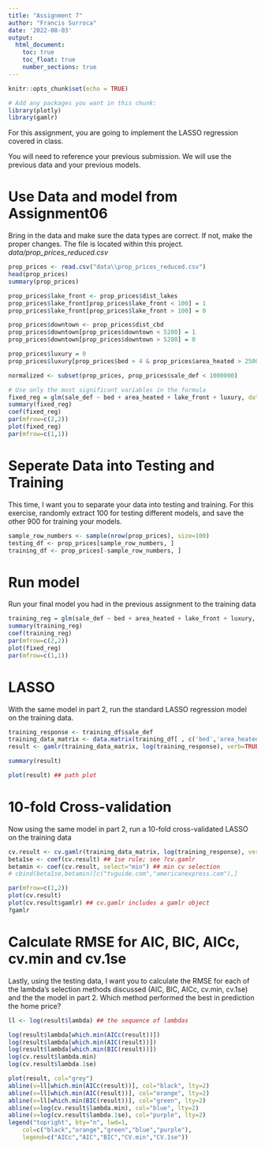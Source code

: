 ```yaml
---
title: "Assignment 7"
author: "Francis Surroca"
date: '2022-08-03'
output: 
  html_document:
    toc: true
    toc_float: true
    number_sections: true
---
```


```r
knitr::opts_chunk$set(echo = TRUE)
```

```r
# Add any packages you want in this chunk:
library(plotly)
library(gamlr)

```

For this assignment, you are going to implement the LASSO regression covered in class.

You will need to reference your previous submission. We will use the previous data and your previous models.

# Use Data and model from Assignment06

Bring in the data and make sure the data types are correct. If not, make the proper changes. The file is located within this project. *data/prop_prices_reduced.csv*

```r
prop_prices <- read.csv("data\\prop_prices_reduced.csv")
head(prop_prices)
summary(prop_prices)

prop_prices$lake_front <- prop_prices$dist_lakes
prop_prices$lake_front[prop_prices$lake_front < 100] = 1
prop_prices$lake_front[prop_prices$lake_front > 100] = 0

prop_prices$downtown <- prop_prices$dist_cbd
prop_prices$downtown[prop_prices$downtown < 5280] = 1
prop_prices$downtown[prop_prices$downtown > 5280] = 0

prop_prices$luxury = 0
prop_prices$luxury[prop_prices$bed > 4 & prop_prices$area_heated > 2500 & prop_prices$pool == 1] = 1

normalized <- subset(prop_prices, prop_prices$sale_def < 1000000)

# Use only the most significant variables in the formula
fixed_reg = glm(sale_def ~ bed + area_heated + lake_front + luxury, data=normalized)
summary(fixed_reg) 
coef(fixed_reg) 
par(mfrow=c(2,2))
plot(fixed_reg)
par(mfrow=c(1,1))

```

# Seperate Data into Testing and Training

This time, I want you to separate your data into testing and training. For this exercise, randomly extract 100 for testing different models, and save the other 900 for training your models.

```r
sample_row_numbers <- sample(nrow(prop_prices), size=100)
testing_df <- prop_prices[sample_row_numbers, ]
training_df <- prop_prices[-sample_row_numbers, ]

```

# Run model

Run your final model you had in the previous assignment to the training data

```r
training_reg = glm(sale_def ~ bed + area_heated + lake_front + luxury, data=training_df)
summary(training_reg) 
coef(training_reg) 
par(mfrow=c(2,2))
plot(fixed_reg)
par(mfrow=c(1,1))

```

# LASSO

With the same model in part 2, run the standard LASSO regression model on the training data.

```r
training_response <- training_df$sale_def
training_data_matrix <- data.matrix(training_df[ , c('bed','area_heated','lake_front','luxury')])
result <- gamlr(training_data_matrix, log(training_response), verb=TRUE)

summary(result)

plot(result) ## path plot
```

# 10-fold Cross-validation

Now using the same model in part 2, run a 10-fold cross-validated LASSO on the training data

```r
cv.result <- cv.gamlr(training_data_matrix, log(training_response), verb=TRUE,nfold =10)
beta1se <- coef(cv.result) ## 1se rule; see ?cv.gamlr
betamin <- coef(cv.result, select="min") ## min cv selection
# cbind(beta1se,betamin)[c("tvguide.com","americanexpress.com"),]

par(mfrow=c(1,2))
plot(cv.result)
plot(cv.result$gamlr) ## cv.gamlr includes a gamlr object
?gamlr


```

# Calculate RMSE for AIC, BIC, AICc, cv.min and cv.1se

Lastly, using the testing data, I want you to calculate the RMSE for each of the lambda's selection methods discussed (AIC, BIC, AICc, cv.min, cv.1se) and the the model in part 2. Which method performed the best in prediction the home price?

```r
ll <- log(result$lambda) ## the sequence of lambdas

log(result$lambda[which.min(AICc(result))])
log(result$lambda[which.min(AIC(result))])
log(result$lambda[which.min(BIC(result))])
log(cv.result$lambda.min)
log(cv.result$lambda.1se)

plot(result, col="grey")
abline(v=ll[which.min(AICc(result))], col="black", lty=2)
abline(v=ll[which.min(AIC(result))], col="orange", lty=2)
abline(v=ll[which.min(BIC(result))], col="green", lty=2)
abline(v=log(cv.result$lambda.min), col="blue", lty=2)
abline(v=log(cv.result$lambda.1se), col="purple", lty=2)
legend("topright", bty="n", lwd=1, 
	col=c("black","orange","green","blue","purple"),
	legend=c("AICc","AIC","BIC","CV.min","CV.1se"))
```
